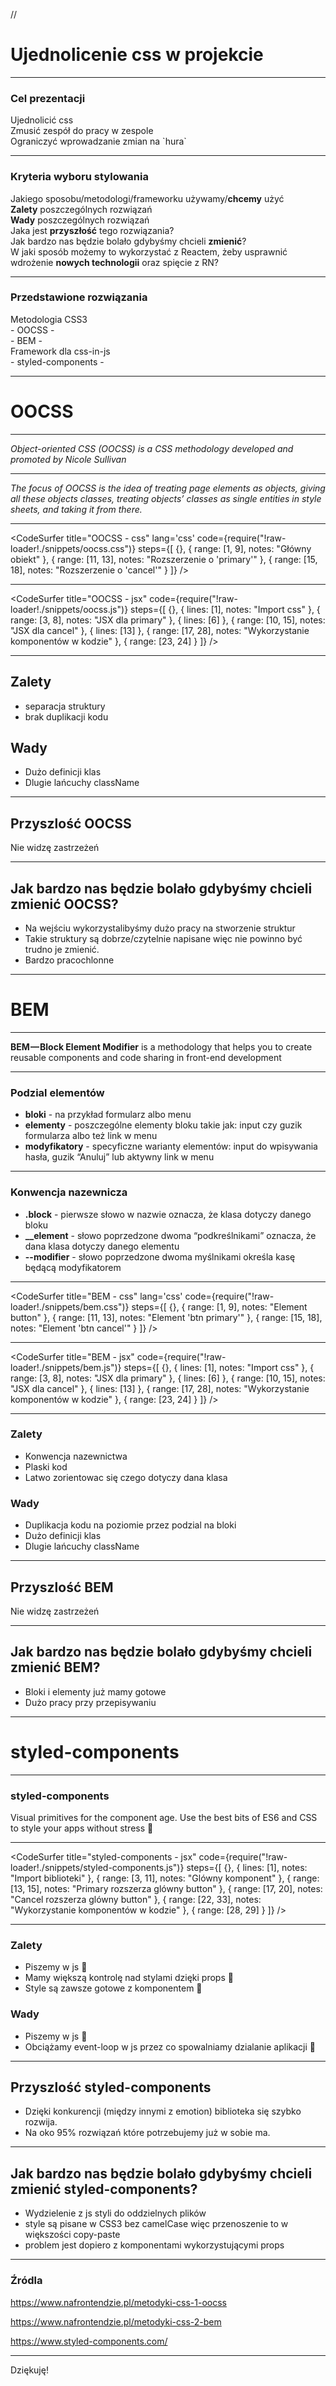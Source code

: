 
// <div></div>

<Head>
  <title>Ujednolicenie css w projekcie</title>
</Head>

# Ujednolicenie css w projekcie

---

### Cel prezentacji

<Appear>
  <div>Ujednolicić css</div>
  <div>Zmusić zespół do pracy w zespole</div>
  <div>Ograniczyć wprowadzanie zmian na `hura`</div>
</Appear>

---

### Kryteria wyboru stylowania

<Appear>
  <div>Jakiego sposobu/metodologi/frameworku używamy/<b>chcemy</b> użyć</div>
  <div><b>Zalety</b> poszczególnych rozwiązań</div>
  <div><b>Wady</b> poszczególnych rozwiązań</div>
  <div>Jaka jest <b>przyszłość</b> tego rozwiązania?</div>
  <div>Jak bardzo nas będzie bolało gdybyśmy chcieli <b>zmienić</b>?</div>
  <div>W jaki sposób możemy to wykorzystać z Reactem, żeby usprawnić wdrożenie <b>nowych technologii</b> oraz spięcie z RN?</div>
</Appear>

---

### Przedstawione rozwiązania

<Appear>
  <div>Metodologia CSS3</div>
  <div> - OOCSS - </div>
  <div> - BEM - </div>
  <div>Framework dla css-in-js</div>
  <div> - styled-components - </div>
</Appear>

---

# OOCSS

---

*Object-oriented CSS (OOCSS) is a CSS methodology developed and promoted by Nicole Sullivan*

---

*The focus of OOCSS is the idea of treating page elements as objects, giving all these objects classes, treating objects’ classes as single entities in style sheets, and taking it from there.*

---

<CodeSurfer
  title="OOCSS - css"
  lang='css'
  code={require("!raw-loader!./snippets/oocss.css")}
  steps={[
    {},
    { range: [1, 9], notes: "Główny obiekt" },
    { range: [11, 13], notes: "Rozszerzenie o 'primary'" },
    { range: [15, 18], notes: "Rozszerzenie o 'cancel'" }
  ]}
/>

---

<CodeSurfer
  title="OOCSS - jsx"
  code={require("!raw-loader!./snippets/oocss.js")}
  steps={[
    {},
    { lines: [1], notes: "Import css" },
    { range: [3, 8], notes: "JSX dla primary" },
    { lines: [6] },
    { range: [10, 15], notes: "JSX dla cancel" },
    { lines: [13] },
    { range: [17, 28], notes: "Wykorzystanie komponentów w kodzie" },
    { range: [23, 24] }
  ]}
/>

---

## Zalety

- separacja struktury
- brak duplikacji kodu

## Wady

- Dużo definicji klas
- Dlugie lańcuchy className

---

## Przyszlość OOCSS

Nie widzę zastrzeżeń

---

## Jak bardzo nas będzie bolało gdybyśmy chcieli zmienić OOCSS?

- Na wejściu wykorzystalibyśmy dużo pracy na stworzenie struktur
- Takie struktury są dobrze/czytelnie napisane więc nie powinno być trudno je zmienić. 
- Bardzo pracochlonne

---

# BEM

---

**BEM — Block Element Modifier** is a methodology that helps you to create reusable components and code sharing in front-end development

---

### Podzial elementów

- **bloki** - na przykład formularz albo menu
- **elementy** - poszczególne elementy bloku takie jak: input czy guzik formularza albo też link w menu
- **modyfikatory** - specyficzne warianty elementów: input do wpisywania hasła, guzik “Anuluj” lub aktywny link w menu

---

### Konwencja nazewnicza

- **.block** - pierwsze słowo w nazwie oznacza, że klasa dotyczy danego bloku
- **__element** - słowo poprzedzone dwoma “podkreślnikami” oznacza, że dana klasa dotyczy danego elementu
- **--modifier** - słowo poprzedzone dwoma myślnikami określa kasę będącą modyfikatorem

---

<CodeSurfer
  title="BEM - css"
  lang='css'
  code={require("!raw-loader!./snippets/bem.css")}
  steps={[
    {},
    { range: [1, 9], notes: "Element button" },
    { range: [11, 13], notes: "Element 'btn primary'" },
    { range: [15, 18], notes: "Element 'btn cancel'" }
  ]}
/>

---

<CodeSurfer
  title="BEM - jsx"
  code={require("!raw-loader!./snippets/bem.js")}
  steps={[
    {},
    { lines: [1], notes: "Import css" },
    { range: [3, 8], notes: "JSX dla primary" },
    { lines: [6] },
    { range: [10, 15], notes: "JSX dla cancel" },
    { lines: [13] },
    { range: [17, 28], notes: "Wykorzystanie komponentów w kodzie" },
    { range: [23, 24] }
  ]}
/>

---

### Zalety

- Konwencja nazewnictwa
- Plaski kod
- Latwo zorientowac się czego dotyczy dana klasa

### Wady

- Duplikacja kodu na poziomie przez podzial na bloki
- Dużo definicji klas
- Dlugie lańcuchy className

---

## Przyszlość BEM

Nie widzę zastrzeżeń

---

## Jak bardzo nas będzie bolało gdybyśmy chcieli zmienić BEM?

- Bloki i elementy już mamy gotowe
- Dużo pracy przy przepisywaniu

---

# styled-components

---

### styled-components

Visual primitives for the component age.
Use the best bits of ES6 and CSS to style your apps without stress 💅

---

<CodeSurfer
  title="styled-components - jsx"
  code={require("!raw-loader!./snippets/styled-components.js")}
  steps={[
    {},
    { lines: [1], notes: "Import biblioteki" },
    { range: [3, 11], notes: "Glówny komponent" },
    { range: [13, 15], notes: "Primary rozszerza glówny button" },
    { range: [17, 20], notes: "Cancel rozszerza glówny button" },
    { range: [22, 33], notes: "Wykorzystanie komponentów w kodzie" },
    { range: [28, 29] }
  ]}
/>

---

### Zalety

- Piszemy w js 🤘
- Mamy większą kontrolę nad stylami dzięki props 💪
- Style są zawsze gotowe z komponentem 🙌

### Wady

- Piszemy w js 👃
- Obciążamy event-loop w js przez co spowalniamy dzialanie aplikacji 🖕

---

## Przyszlość styled-components

- Dzięki konkurencji (między innymi z emotion) biblioteka się szybko rozwija.
- Na oko 95% rozwiązań które potrzebujemy już w sobie ma.

---

## Jak bardzo nas będzie bolało gdybyśmy chcieli zmienić styled-components?

- Wydzielenie z js styli do oddzielnych plików
- style są pisane w CSS3 bez camelCase więc przenoszenie to w większości copy-paste
- problem jest dopiero z komponentami wykorzystującymi props

---

### Źródla

https://www.nafrontendzie.pl/metodyki-css-1-oocss

https://www.nafrontendzie.pl/metodyki-css-2-bem

https://www.styled-components.com/

---

Dziękuję!
